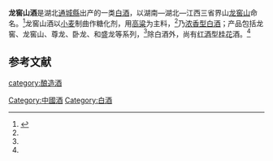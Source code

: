 {{Onesource|time=2020-08-27T13:49:11+00:00}}
'''龙窖山酒'''是湖北[[通城縣|通城縣]]出产的一类[[中国烧酒|白酒]]，以湖南—湖北—江西三省界山[[龙窖山|龙窖山]]命名。<ref name=ls>{{cite web|url=https://www.tcxing.com/p/8884.html|title=通城味道|language=Zh-hans|accessdate=2014年8月26日|archive-date=2020年12月1日|archive-url=https://web.archive.org/web/20201201013720/https://www.tcxing.com/p/8884.html|dead-url=no}}</ref>龙窖山酒以[[小麦|小麦]]制曲作糖化剂，用[[高粱|高粱]]为主料，<ref name=ls/>乃[[浓香型白酒|浓香型白酒]]；产品包括龙窖、龙窖山、尊龙、卧龙、和盛龙等系列，<ref name=ls/>除白酒外，尚有[[红酒|红酒]]型[[桂花|桂花]]酒。<ref name=ls/>

==参考文献==
{{reflist}}
{{饮料小作品}}
{{中華酒文化}}

[[category:酿造酒|category:酿造酒]]
[[Category:中國酒|Category:中國酒]]
[[Category:白酒|Category:白酒]]